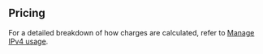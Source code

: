 ## Pricing

For a detailed breakdown of how charges are calculated, refer to [Manage IPv4 usage](/docs/guides/platform/manage-your-usage/ipv4).
